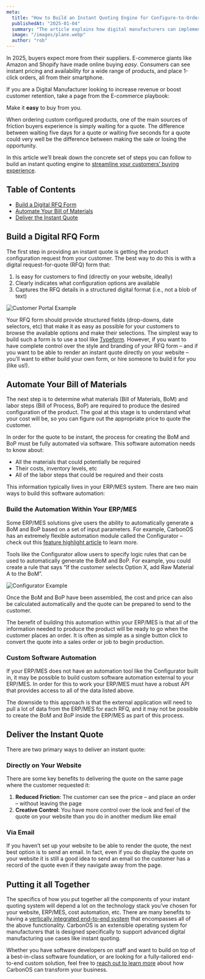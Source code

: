 ```yaml
---
meta:
  title: "How to Build an Instant Quoting Engine for Configure-to-Order Manufacturing"
  publishedAt: "2025-01-04"
  summary: "The article explains how digital manufacturers can implement instant quoting systems to match modern e-commerce expectations, outlining steps from creating digital RFQ forms to automating Bills of Materials through ERP/MES systems or custom software, with the goal of reducing quote delivery time from days to seconds to improve sales conversion."
  image: "/images/plane.webp"
  author: "rob"
---
```


In 2025, buyers expect more from their suppliers. E-commerce giants like Amazon and Shopify have made online buying _easy_. Consumers can see instant pricing and availability for a wide range of products, and place 1-click orders, all from their smartphone.

If you are a Digital Manufacturer looking to increase revenue or boost customer retention, take a page from the E-commerce playbook:

Make it **easy** to buy from you.

When ordering custom configured products, one of the main sources of friction buyers experience is simply waiting for a quote. The difference between waiting five days for a quote or waiting five seconds for a quote could very well be the difference between making the sale or losing the opportunity.

In this article we’ll break down the concrete set of steps you can follow to build an instant quoting engine to [streamline your customers’ buying experience](/learn/delightful-experience).

## Table of Contents

- [Build a Digital RFQ Form](#build-a-digital-rfq-form)
- [Automate Your Bill of Materials](#automate-your-bill-of-materials)
- [Deliver the Instant Quote](#deliver-the-instant-quote)

## Build a Digital RFQ Form

The first step in providing an instant quote is getting the product configuration request from your customer. The best way to do this is with a digital request-for-quote (RFQ) form that:

1. Is easy for customers to find (directly on your website, ideally)
2. Clearly indicates what configuration options are available
3. Captures the RFQ details in a structured digital format (i.e., not a blob of text)

![Customer Portal Example](/images/customer-portal.webp)

Your RFQ form should provide structured fields (drop-downs, date selectors, etc) that make it as easy as possible for your customers to browse the available options and make their selections. The simplest way to build such a form is to use a tool like [Typeform](https://www.typeform.com/). However, if you want to have complete control over the style and branding of your RFQ form – and if you want to be able to render an instant quote directly on your website – you’ll want to either build your own form, or hire someone to build it for you (like us\!).

## Automate Your Bill of Materials

The next step is to determine what materials (Bill of Materials, BoM) and labor steps (Bill of Process, BoP) are required to produce the desired configuration of the product. The goal at this stage is to understand what your cost will be, so you can figure out the appropriate price to quote the customer.

In order for the quote to be instant, the process for creating the BoM and BoP must be fully automated via software. This software automation needs to know about:

- All the materials that could potentially be required
- Their costs, inventory levels, etc
- All of the labor steps that could be required and their costs

This information typically lives in your ERP/MES system. There are two main ways to build this software automation:

### Build the Automation Within Your ERP/MES

Some ERP/MES solutions give users the ability to automatically generate a BoM and BoP based on a set of input parameters. For example, CarbonOS has an extremely flexible automation module called the Configurator – check out this [feature highlight article](/learn/configuration-is-all-you-need) to learn more.

Tools like the Configurator allow users to specify logic rules that can be used to automatically generate the BoM and BoP. For example, you could create a rule that says “If the customer selects Option X, add Raw Material A to the BoM”.

![Configurator Example](/images/configurator.webp)

Once the BoM and BoP have been assembled, the cost and price can also be calculated automatically and the quote can be prepared to send to the customer.

The benefit of building this automation within your ERP/MES is that all of the information needed to produce the product will be ready to go when the customer places an order. It is often as simple as a single button click to convert the quote into a sales order or job to begin production.

### Custom Software Automation

If your ERP/MES does not have an automation tool like the Configurator built in, it may be possible to build custom software automation external to your ERP/MES. In order for this to work your ERP/MES must have a robust API that provides access to all of the data listed above.

The downside to this approach is that the external application will need to pull a lot of data from the ERP/MES for each RFQ, and it may not be possible to create the BoM and BoP inside the ERP/MES as part of this process.

## Deliver the Instant Quote

There are two primary ways to deliver an instant quote:

### Directly on Your Website

There are some key benefits to delivering the quote on the same page where the customer requested it:

1. **Reduced Friction**: The customer can see the price – and place an order – without leaving the page
2. **Creative Control**: You have more control over the look and feel of the quote on your website than you do in another medium like email

### Via Email

If you haven’t set up your website to be able to render the quote, the next best option is to send an email. In fact, even if you do display the quote on your website it is still a good idea to send an email so the customer has a record of the quote even if they navigate away from the page.

## Putting it all Together

The specifics of how you put together all the components of your instant quoting system will depend a lot on the technology stack you’ve chosen for your website, ERP/MES, cost automation, etc. There are many benefits to having a [vertically integrated end-to-end system](/learn/vertically-integrated-stack) that encompasses all of the above functionality. CarbonOS is an extensible operating system for manufacturers that is designed specifically to support advanced digital manufacturing use cases like instant quoting.

Whether you have software developers on staff and want to build on top of a best-in-class software foundation, or are looking for a fully-tailored end-to-end custom solution, feel free to [reach out to learn more](/contact) about how CarbonOS can transform your business.
